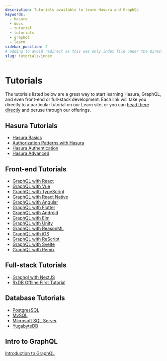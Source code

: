 ```yaml
---
description: Tutorials available to learn Hasura and GraphQL
keywords:
  - hasura
  - docs
  - tutorial
  - tutorials
  - graphql
  - learn
sidebar_position: 2
# adding to avoid redirect as this was only index file under the directory
slug: tutorials/index
---
```


# Tutorials

The tutorials listed below are a great way to start learning Hasura, GraphQL, and even front-end or full-stack
development. Each link will take you directly to a particular tutorial on our Learn site, or you can
[head there directly](https://hasura.io/learn/) and peruse through our offerings.

## Hasura Tutorials

- [Hasura Basics](https://hasura.io/learn/graphql/hasura/introduction/)
- [Authorization Patterns with Hasura](https://hasura.io/learn/graphql/hasura-auth-slack/introduction/)
- [Hasura Authentication](https://hasura.io/learn/graphql/hasura-authentication/introduction/)
- [Hasura Advanced](https://hasura.io/learn/graphql/hasura-advanced/introduction/)

## Front-end Tutorials

- [GraphQL with React](https://hasura.io/learn/graphql/react/introduction/)
- [GraphQL with Vue](https://hasura.io/learn/graphql/vue/introduction/)
- [GraphQL with TypeScript](https://hasura.io/learn/graphql/typescript-react-apollo/introduction/)
- [GraphQL with React Native](https://hasura.io/learn/graphql/react-native/introduction/)
- [GraphQL with Angular](https://hasura.io/learn/graphql/angular-apollo/introduction/)
- [GraphQL with Flutter](https://hasura.io/learn/graphql/flutter-graphql/introduction/)
- [GraphQL with Android](https://hasura.io/learn/graphql/android/introduction/)
- [GraphQL with Elm](https://hasura.io/learn/graphql/elm-graphql/introduction/)
- [GraphQL with Unity](https://hasura.io/learn/graphql/unity/introduction/)
- [GraphQL with ReasonML](https://hasura.io/learn/graphql/reason-react-apollo/introduction/)
- [GraphQL with iOS](https://hasura.io/learn/graphql/ios/introduction/)
- [GraphQL with ReScript](https://hasura.io/learn/graphql/rescript-react-apollo/introduction/)
- [GraphQL with Svelte](https://hasura.io/learn/graphql/svelte-apollo/introduction/)
- [GraphQL with Remix](https://hasura.io/learn/graphql/remix-fullstack-firebase/introduction/)

## Full-stack Tutorials

- [Graphql with NextJS](https://hasura.io/learn/graphql/nextjs-fullstack-serverless/introduction/)
- [RxDB Offline First Tutorial](https://hasura.io/learn/graphql/react-rxdb-offline-first/introduction/)

## Database Tutorials

- [PostgresSQL](https://hasura.io/learn/database/postgresql/introduction/)
- [MySQL](https://hasura.io/learn/database/mysql/introduction/)
- [Microsoft SQL Server](https://hasura.io/learn/database/microsoft-sql-server/introduction/)
- [YugabyteDB](https://hasura.io/learn/database/yugabyte/introduction/)

## Intro to GraphQL

[Introduction to GraphQL](https://hasura.io/learn/graphql/intro-graphql/introduction/)
